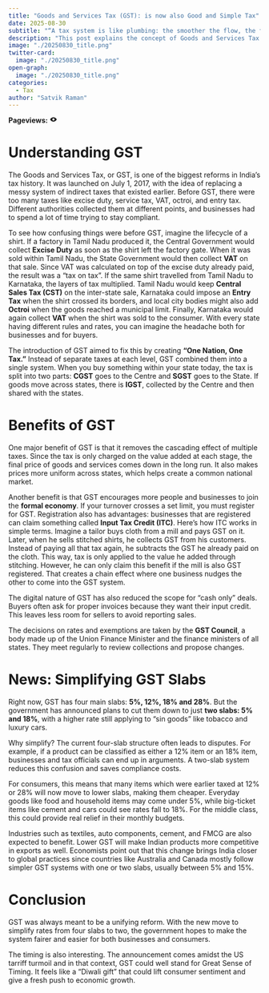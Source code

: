 ```yaml
---
title: "Goods and Services Tax (GST): is now also Good and Simple Tax"
date: 2025-08-30
subtitle: "“A tax system is like plumbing: the smoother the flow, the fewer the leaks.” — MS Mani, Partner at Deloitte India"
description: "This post explains the concept of Goods and Services Tax (GST), why it was introduced, how it works, and why the Indian government is now moving from four slabs to two. We’ll look at what this means for consumers, businesses, and the economy."
image: "./20250830_title.png"
twitter-card:
  image: "./20250830_title.png"
open-graph:
  image: "./20250830_title.png"
categories:
  - Tax
author: "Satvik Raman"
---
```


<p><b>Pageviews:</b> <svg xmlns="http://www.w3.org/2000/svg" width="1em" height="1em" viewBox="0 0 256 256"><path fill="currentColor" d="M247.31 124.76c-.35-.79-8.82-19.58-27.65-38.41C194.57 61.26 162.88 48 128 48S61.43 61.26 36.34 86.35C17.51 105.18 9 124 8.69 124.76a8 8 0 0 0 0 6.5c.35.79 8.82 19.57 27.65 38.4C61.43 194.74 93.12 208 128 208s66.57-13.26 91.66-38.34c18.83-18.83 27.3-37.61 27.65-38.4a8 8 0 0 0 0-6.5M128 168a40 40 0 1 1 40-40a40 40 0 0 1-40 40"/></svg> <span class="waline-pageview-count"></i><p>

# Understanding GST  
The Goods and Services Tax, or GST, is one of the biggest reforms in India’s tax history. It was launched on July 1, 2017, with the idea of replacing a messy system of indirect taxes that existed earlier. Before GST, there were too many taxes like excise duty, service tax, VAT, octroi, and entry tax. Different authorities collected them at different points, and businesses had to spend a lot of time trying to stay compliant.  

To see how confusing things were before GST, imagine the lifecycle of a shirt. If a factory in Tamil Nadu produced it, the Central Government would collect **Excise Duty** as soon as the shirt left the factory gate. When it was sold within Tamil Nadu, the State Government would then collect **VAT** on that sale. Since VAT was calculated on top of the excise duty already paid, the result was a “tax on tax”. If the same shirt travelled from Tamil Nadu to Karnataka, the layers of tax multiplied. Tamil Nadu would keep **Central Sales Tax (CST)** on the inter-state sale, Karnataka could impose an **Entry Tax** when the shirt crossed its borders, and local city bodies might also add **Octroi** when the goods reached a municipal limit. Finally, Karnataka would again collect **VAT** when the shirt was sold to the consumer. With every state having different rules and rates, you can imagine the headache both for businesses and for buyers.  

The introduction of GST aimed to fix this by creating **“One Nation, One Tax.”** Instead of separate taxes at each level, GST combined them into a single system. When you buy something within your state today, the tax is split into two parts: **CGST** goes to the Centre and **SGST** goes to the State. If goods move across states, there is **IGST**, collected by the Centre and then shared with the states.  

# Benefits of GST  
One major benefit of GST is that it removes the cascading effect of multiple taxes. Since the tax is only charged on the value added at each stage, the final price of goods and services comes down in the long run. It also makes prices more uniform across states, which helps create a common national market.  

Another benefit is that GST encourages more people and businesses to join the **formal economy**. If your turnover crosses a set limit, you must register for GST. Registration also has advantages: businesses that are registered can claim something called **Input Tax Credit (ITC)**. Here’s how ITC works in simple terms. Imagine a tailor buys cloth from a mill and pays GST on it. Later, when he sells stitched shirts, he collects GST from his customers. Instead of paying all that tax again, he subtracts the GST he already paid on the cloth. This way, tax is only applied to the value he added through stitching. However, he can only claim this benefit if the mill is also GST registered. That creates a chain effect where one business nudges the other to come into the GST system.  

The digital nature of GST has also reduced the scope for “cash only” deals. Buyers often ask for proper invoices because they want their input credit. This leaves less room for sellers to avoid reporting sales.  

The decisions on rates and exemptions are taken by the **GST Council**, a body made up of the Union Finance Minister and the finance ministers of all states. They meet regularly to review collections and propose changes.  

# News: Simplifying GST Slabs  
Right now, GST has four main slabs: **5%, 12%, 18% and 28%**. But the government has announced plans to cut them down to just **two slabs: 5% and 18%**, with a higher rate still applying to “sin goods” like tobacco and luxury cars.  

Why simplify? The current four-slab structure often leads to disputes. For example, if a product can be classified as either a 12% item or an 18% item, businesses and tax officials can end up in arguments. A two-slab system reduces this confusion and saves compliance costs.  

For consumers, this means that many items which were earlier taxed at 12% or 28% will now move to lower slabs, making them cheaper. Everyday goods like food and household items may come under 5%, while big-ticket items like cement and cars could see rates fall to 18%. For the middle class, this could provide real relief in their monthly budgets.  

Industries such as textiles, auto components, cement, and FMCG are also expected to benefit. Lower GST will make Indian products more competitive in exports as well. Economists point out that this change brings India closer to global practices since countries like Australia and Canada mostly follow simpler GST systems with one or two slabs, usually between 5% and 15%.  

# Conclusion  
GST was always meant to be a unifying reform. With the new move to simplify rates from four slabs to two, the government hopes to make the system fairer and easier for both businesses and consumers.  

The timing is also interesting. The announcement comes amidst the US tarriff turmoil and in that context, GST could well stand for Great Sense of Timing. It feels like a “Diwali gift” that could lift consumer sentiment and give a fresh push to economic growth.  
